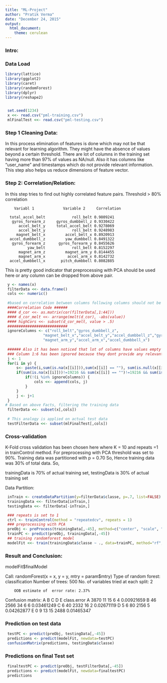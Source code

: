 ```yaml
---
title: "ML-Project"
author: "Pratik Verma"
date: "December 24, 2015"
output:
  html_document:
    theme: cerulean
---
```


### Intro:

###  Data Load
```r
library(lattice)
library(ggplot2)
library(caret)
library(randomForest)
library(dplyr)
library(reshape2)


 set.seed(1234)
 x <<- read.csv("pml-training.csv")
 mlFinalTest <<- read.csv("pml-testing.csv")
```


### Step 1 Cleaning Data:

In this process elimination of features is done which may not be that relevant for learning algorithm. They might have the absence of values beyond a certain threshold.
There are lot of columns in the training set having more than 97% of values as NA/null. Also it has columns like "user_name" and timestamps which do not provide relevant information. This step also helps us reduce dimensions of feature vector.

### Step 2: Correlation/Relation:
In this step tries to find out highly correlated feature pairs. Threshold > 80% correlation

        Variabl 1             Variable 2     Correlation

      total_accel_belt            roll_belt 0.9809241
       gyros_forearm_z     gyros_dumbbell_z 0.9330422
          accel_belt_y     total_accel_belt 0.9278069
          accel_belt_y            roll_belt 0.9248983
         magnet_belt_x         accel_belt_x 0.8920913
      accel_dumbbell_z         yaw_dumbbell 0.8491322
       gyros_forearm_z      gyros_forearm_y 0.8455626
              yaw_belt            roll_belt 0.8152297
          magnet_arm_z         magnet_arm_y 0.8144455
          magnet_arm_x          accel_arm_x 0.8142732
      accel_dumbbell_x       pitch_dumbbell 0.8082885

This is pretty good indicator that preprocessing with PCA should be used here or any column can be dropped from above pair.

```r
 y <- names(x)
 filterData <<- data.frame()
 cols <<- numeric()
 
 #based on correlation between columns following columns should not be considered for training
 ####Correlation Code ######
 #### d_cor <<- as.matrix(cor(filterData[,1:44]))
 #### d_cor_melt <<- arrange(melt(d_cor), -abs(value))
 #### highCors <<- subset(d_cor_melt, value > .5)
 ###########################
 ignoreColumns <- c("roll_belt","gyros_dumbbell_z",
                 "magnet_belt_x","accel_belt_y","accel_dumbbell_z","gyros_forearm_y",
                 "magnet_arm_y","accel_arm_x","accel_dumbbell_x")
 
 ###### Also it has been noticed that lot of columns have values empty or NA
 ### Column 1:6 has been ignored because they dont provide any relevant information
 j <- 1
 for(i in y) {
     s<- paste(i,sum(is.na(x[[i]])),sum(x[[i]] == ""), sum(is.null(x[[i]])), sep="  ")
     if(sum(is.na(x[[i]]))!=19216 && sum(x[[i]] == "")!=19216 && sum(is.null(x[[i]]))!=19216 && (j>6)) {
         if(!(i %in% ignoreColumns)) {
             cols <<- append(cols, j)
         }
     }
     j <- j+1
 }
# Based on above Facts, filtering the training data 
 filterData <<- subset(x[,cols])
 
 # This analogy is applied on actual test data
 testFilterData <<- subset(mlFinalTest[,cols])

```


### Cross-validation

K-Fold cross validation has been chosen here where K = 10 and repeats =1 in trainControl method. For preprocessing with PCA threshold was set to 90%.
Training data was partitioned with p = 0.70 So, Hence training data was 30% of total data. So,

trainingData is 70% of actual training set,
testingData is 30% of actual training set

Data Partition:

```r
 inTrain <- createDataPartition(y=filterData$classe, p=.7, list=FALSE)
 trainingData <<- filterData[inTrain,]
 testingData <<- filterData[-inTrain,]
```


```r
 ### repeats is set to 1
 ctrl <- trainControl(method = "repeatedcv", repeats = 1)
 ### preprocessing with PCA 
 preObj <- preProcess(trainingData[,-45], method=c("center", "scale", "pca"), thresh=0.9)
 trainPC <- predict(preObj, trainingData[,-45])
 ## training randomforest model
 modelFit <<- train(trainingData$classe ~ ., data=trainPC, method="rf", trControl=ctrl)
```


### Result and Conclusion:

modelFit$finalModel

Call:
 randomForest(x = x, y = y, mtry = param$mtry) 
               Type of random forest: classification
                     Number of trees: 500
No. of variables tried at each split: 2

        OOB estimate of  error rate: 2.37%
Confusion matrix:
     A    B    C    D    E class.error
A 3870   11   15    6    4  0.00921659
B   46 2566   34    6    6  0.03461249
C    6   40 2332   16    2  0.02671119
D    5    6   80 2156    5  0.04262877
E    0    9   13   15 2488  0.01465347

### Prediction on test data

```r
 testPC <- predict(preObj, testingData[,-45])
 predictions <- predict(modelFit, newdata=testPC)
 confusionMatrix(predictions, testingData$classe)
```


### Predictions on final Test set

```r
 finaltestPC <- predict(preObj, testFilterData[,-45])
 predictions <- predict(modelFit, newdata=finaltestPC)
 predictions

```

